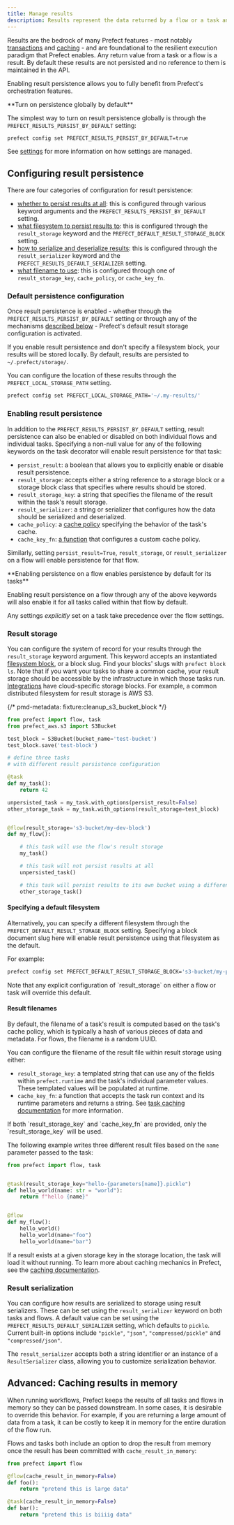 ```yaml
---
title: Manage results
description: Results represent the data returned by a flow or a task and enable features such as caching.
---
```


Results are the bedrock of many Prefect features - most notably [transactions](/3.1/develop/transactions)
and [caching](/3.1/develop/task-caching) - and are foundational to the resilient execution paradigm that Prefect enables.
Any return value from a task or a flow is a result.
By default these results are not persisted and no reference to them is maintained in the API.

Enabling result persistence allows you to fully benefit from Prefect's orchestration features.

<Tip>
**Turn on persistence globally by default**

The simplest way to turn on result persistence globally is through the `PREFECT_RESULTS_PERSIST_BY_DEFAULT` setting:

```bash
prefect config set PREFECT_RESULTS_PERSIST_BY_DEFAULT=true
```

See [settings](/3.1/manage/settings-and-profiles) for more information on how settings are managed.
</Tip>

## Configuring result persistence

There are four categories of configuration for result persistence:
- [whether to persist results at all](/3.1/develop/results#enabling-result-persistence): this is configured through
various keyword arguments and the `PREFECT_RESULTS_PERSIST_BY_DEFAULT` setting.
- [what filesystem to persist results to](/3.1/develop/results#result-storage): this is configured through the `result_storage`
keyword and the `PREFECT_DEFAULT_RESULT_STORAGE_BLOCK` setting.
- [how to serialize and deserialize results](/3.1/develop/results#result-serialization): this is configured through
the `result_serializer` keyword and the `PREFECT_RESULTS_DEFAULT_SERIALIZER` setting.
- [what filename to use](/3.1/develop/results#result-filenames): this is configured through one of
`result_storage_key`, `cache_policy`, or `cache_key_fn`.

### Default persistence configuration

Once result persistence is enabled - whether through the `PREFECT_RESULTS_PERSIST_BY_DEFAULT` setting or
through any of the mechanisms [described below](/3.1/develop/results#enabling-result-persistence) - Prefect's default
result storage configuration is activated.

If you enable result persistence and don't specify a filesystem block, your results will be stored locally.
By default, results are persisted to `~/.prefect/storage/`.

You can configure the location of these results through the `PREFECT_LOCAL_STORAGE_PATH` setting.

```bash
prefect config set PREFECT_LOCAL_STORAGE_PATH='~/.my-results/'
```

### Enabling result persistence

In addition to the `PREFECT_RESULTS_PERSIST_BY_DEFAULT` setting, result persistence can also be
enabled or disabled on both individual flows and individual tasks.
Specifying a non-null value for any of the following keywords on the task decorator will enable result
persistence for that task:
- `persist_result`: a boolean that allows you to explicitly enable or disable result persistence.
- `result_storage`: accepts either a string reference to a storage block or a storage block class that
specifies where results should be stored.
- `result_storage_key`: a string that specifies the filename of the result within the task's result storage.
- `result_serializer`: a string or serializer that configures how the data should be serialized and deserialized.
- `cache_policy`: a [cache policy](/3.1/develop/task-caching#cache-policies) specifying the behavior of the task's cache.
- `cache_key_fn`: [a function](/3.1/develop/task-caching#cache-key-functions) that configures a custom cache policy.

Similarly, setting `persist_result=True`, `result_storage`, or `result_serializer` on a flow will enable
persistence for that flow.

<Note>
**Enabling persistence on a flow enables persistence by default for its tasks**

Enabling result persistence on a flow through any of the above keywords will also enable it for all
tasks called within that flow by default.

Any settings _explicitly_ set on a task take precedence over the flow settings.

</Note>

### Result storage

You can configure the system of record for your results through the `result_storage` keyword argument.
This keyword accepts an instantiated [filesystem block](/3.1/develop/blocks/), or a block slug. Find your blocks' slugs with `prefect block ls`.
Note that if you want your tasks to share a common cache, your result storage should be accessible by
the infrastructure in which those tasks run. [Integrations](/integrations/integrations) have cloud-specific storage blocks.
For example, a common distributed filesystem for result storage is AWS S3.


{/* pmd-metadata: fixture:cleanup_s3_bucket_block */}
```python
from prefect import flow, task
from prefect_aws.s3 import S3Bucket

test_block = S3Bucket(bucket_name='test-bucket')
test_block.save('test-block')

# define three tasks
# with different result persistence configuration

@task
def my_task():
    return 42

unpersisted_task = my_task.with_options(persist_result=False)
other_storage_task = my_task.with_options(result_storage=test_block)


@flow(result_storage='s3-bucket/my-dev-block')
def my_flow():

    # this task will use the flow's result storage
    my_task()

    # this task will not persist results at all
    unpersisted_task()

    # this task will persist results to its own bucket using a different S3 block
    other_storage_task()
```

#### Specifying a default filesystem

Alternatively, you can specify a different filesystem through the `PREFECT_DEFAULT_RESULT_STORAGE_BLOCK` setting.
Specifying a block document slug here will enable result persistence using that filesystem as the default.

For example:

```bash
prefect config set PREFECT_DEFAULT_RESULT_STORAGE_BLOCK='s3-bucket/my-prod-block'
```

<Info>
Note that any explicit configuration of `result_storage` on either a flow or task will override this default.
</Info>

#### Result filenames

By default, the filename of a task's result is computed based on the task's cache policy,
which is typically a hash of various pieces of data and metadata.
For flows, the filename is a random UUID.

You can configure the filename of the result file within result storage using either:
- `result_storage_key`: a templated string that can use any of the fields within `prefect.runtime` and
the task's individual parameter values. These templated values will be populated at runtime.
- `cache_key_fn`: a function that accepts the task run context and its runtime parameters and returns
a string. See [task caching documentation](/3.1/develop/task-caching#cache-key-functions) for more information.

<Warning>
If both `result_storage_key` and `cache_key_fn` are provided, only the `result_storage_key` will be used.
</Warning>

The following example writes three different result files based on the `name` parameter passed to the task:

```python
from prefect import flow, task


@task(result_storage_key="hello-{parameters[name]}.pickle")
def hello_world(name: str = "world"):
    return f"hello {name}"


@flow
def my_flow():
    hello_world()
    hello_world(name="foo")
    hello_world(name="bar")
```

If a result exists at a given storage key in the storage location, the task will load it without running.
To learn more about caching mechanics in Prefect, see the [caching documentation](/3.1/develop/task-caching).

### Result serialization

You can configure how results are serialized to storage using result serializers.
These can be set using the `result_serializer` keyword on both tasks and flows.
A default value can be set using the `PREFECT_RESULTS_DEFAULT_SERIALIZER` setting, which defaults to `pickle`.
Current built-in options include `"pickle"`, `"json"`, `"compressed/pickle"` and `"compressed/json"`.

The `result_serializer` accepts both a string identifier or an instance of a `ResultSerializer` class, allowing
you to customize serialization behavior.

## Advanced: Caching results in memory

When running workflows, Prefect keeps the results of all tasks and flows in memory
so they can be passed downstream. In some cases, it is desirable to override this behavior.
For example, if you are returning a large amount of data from a task, it can be costly to
keep it in memory for the entire duration of the flow run.

Flows and tasks both include an option to drop the result from memory once the
result has been committed with `cache_result_in_memory`:

```python
from prefect import flow

@flow(cache_result_in_memory=False)
def foo():
    return "pretend this is large data"

@task(cache_result_in_memory=False)
def bar():
    return "pretend this is biiiig data"
```
